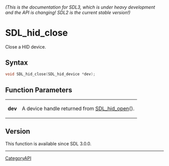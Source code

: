 ====== (This is the documentation for SDL3, which is under heavy development and the API is changing! SDL2 is the current stable version!) ======
= SDL_hid_close =

Close a HID device.

== Syntax ==

<syntaxhighlight lang='c'>
void SDL_hid_close(SDL_hid_device *dev);
</syntaxhighlight>

== Function Parameters ==

{|
|'''dev'''
|A device handle returned from [[SDL_hid_open]]().
|}

== Version ==

This function is available since SDL 3.0.0.

----
[[CategoryAPI]]


